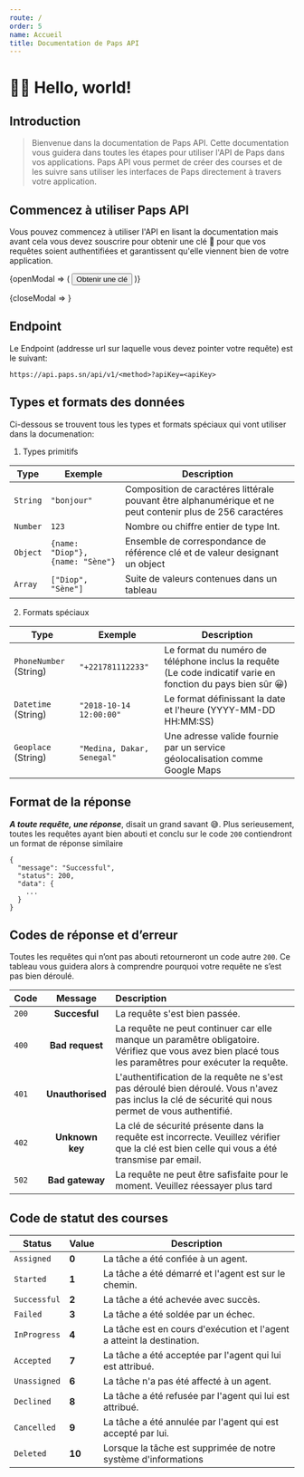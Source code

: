 ```yaml
---
route: /
order: 5
name: Accueil
title: Documentation de Paps API
---
```



# 🙌🏼 Hello, world!

## Introduction

> Bienvenue dans la documentation de Paps API. Cette documentation vous guidera
> dans toutes les étapes pour utiliser l'API de Paps dans vos applications. Paps API
> vous permet de créer des courses et de les suivre sans utiliser les interfaces de Paps
> directement à travers votre application.

## Commencez à utiliser Paps API

Vous pouvez commencez à utiliser l'API en lisant la documentation mais avant cela vous devez souscrire pour obtenir une clé 🔑 pour que vos requêtes soient authentifiées et garantissent qu'elle viennent bien de votre application.

<ModalToggle id="getApiKey">
  {openModal => (
    <Button
      type="button"
      variant="contained"
      style={{ marginTop: "1rem" }}
      onClick={openModal}
    >
      Obtenir une clé
    </Button>
  )}
</ModalToggle>

<Modal id="getApiKey">{closeModal => <GetApiKeyForm />}</Modal>

## Endpoint

Le Endpoint (addresse url sur laquelle vous devez pointer votre requête) est le suivant:

```
https://api.paps.sn/api/v1/<method>?apiKey=<apiKey>
```

## Types et formats des données

Ci-dessous se trouvent tous les types et formats spéciaux qui vont utiliser dans la documenation:

1. Types primitifs

| Type     | Exemple                          | Description                                                                                                |
| -------- | -------------------------------- | ---------------------------------------------------------------------------------------------------------- |
| `String` | `"bonjour"`                      | Composition de caractéres littérale pouvant être alphanumérique et ne peut contenir plus de 256 caractéres |
| `Number` | `123`                            | Nombre ou chiffre entier de type Int.                                                                      |
| `Object` | `{name: "Diop"}, {name: "Sène"}` | Ensemble de correspondance de référence clé et de valeur designant un object                               |
| `Array`  | `["Diop", "Sène"]`               | Suite de valeurs contenues dans un tableau                                                                 |

2. Formats spéciaux

| Type                   | Exemple                    | Description                                                                                                  |
| ---------------------- | -------------------------- | ------------------------------------------------------------------------------------------------------------ |
| `PhoneNumber` (String) | `"+221781112233"`          | Le format du numéro de téléphone inclus la requête (Le code indicatif varie en fonction du pays bien sûr 😀) |
| `Datetime` (String)    | `"2018-10-14 12:00:00"`    | Le format définissant la date et l'heure (YYYY-MM-DD HH:MM:SS)                                               |
| `Geoplace` (String)    | `"Medina, Dakar, Senegal"` | Une adresse valide fournie par un service géolocalisation comme Google Maps                                  |

## Format de la réponse

**_A toute requête, une réponse_**, disait un grand savant 😅. Plus serieusement, toutes les requêtes ayant bien abouti et conclu sur le code `200` contiendront un format de réponse similaire

```
{
  "message": "Successful",
  "status": 200,
  "data": {
    ...
  }
}
```

## Codes de réponse et d’erreur

Toutes les requêtes qui n’ont pas abouti retourneront un code autre `200`. Ce tableau vous guidera alors à comprendre pourquoi votre requête ne s’est pas bien déroulé.

| Code  |     Message      | Description                                                                                                                                            |
| ----- | :--------------: | :----------------------------------------------------------------------------------------------------------------------------------------------------- |
| `200` |  **Succesful**   | La requête s'est bien passée.                                                                                                                          |
| `400` | **Bad request**  | La requête ne peut continuer car elle manque un paramêtre obligatoire. Vérifiez que vous avez bien placé tous les paramêtres pour exécuter la requête. |
| `401` | **Unauthorised** | L'authentification de la requête ne s'est pas déroulé bien déroulé. Vous n'avez pas inclus la clé de sécurité qui nous permet de vous authentifié.     |
| `402` | **Unknown key**  | La clé de sécurité présente dans la requête est incorrecte. Veuillez vérifier que la clé est bien celle qui vous a été transmise par email.            |
| `502` | **Bad gateway**  | La requête ne peut être safisfaite pour le moment. Veuillez réessayer plus tard                                                                        |

## Code de statut des courses

| Status       | Value  | Description                                                            |
| ------------ | ------ | ---------------------------------------------------------------------- |
| `Assigned`   | **0**  | La tâche a été confiée à un agent.                                     |
| `Started`    | **1**  | La tâche a été démarré et l'agent est sur le chemin.                   |
| `Successful` | **2**  | La tâche a été achevée avec succès.                                    |
| `Failed`     | **3**  | La tâche a été soldée par un échec.                                    |
| `InProgress` | **4**  | La tâche est en cours d'exécution et l'agent a atteint la destination. |
| `Accepted`   | **7**  | La tâche a été acceptée par l'agent qui lui est attribué.              |
| `Unassigned` | **6**  | La tâche n'a pas été affecté à un agent.                               |
| `Declined`   | **8**  | La tâche a été refusée par l'agent qui lui est attribué.               |
| `Cancelled`  | **9**  | La tâche a été annulée par l'agent qui est accepté par lui.            |
| `Deleted`    | **10** | Lorsque la tâche est supprimée de notre système d'informations         |
